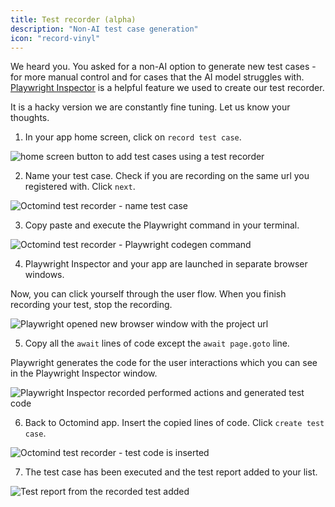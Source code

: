 ```yaml
---
title: Test recorder (alpha)
description: "Non-AI test case generation"
icon: "record-vinyl"
---
```


We heard you. You asked for a non-AI option to generate new test cases - for more manual control and for cases that the AI model struggles with.
[Playwright Inspector](https://playwright.dev/docs/codegen#generate-tests-with-the-playwright-inspector) is a helpful feature we used to create our test recorder.

It is a hacky version we are constantly fine tuning. Let us know your thoughts.

1. In your app home screen, click on `record test case`.

<Frame caption="Home screen button to add test cases using a test recorder, screenshot 10/2023">
  <img
    src="images/recorder/recorder-1.png"
    alt="home screen button to add test cases using a test recorder"
  />
</Frame>

2. Name your test case. Check if you are recording on the same url you registered with. Click `next`.

<Frame caption="Octomind test recorder - name test case, screenshot 09/2023">
  <img
    src="images/recorder/recorder-2.png"
    alt="Octomind test recorder - name test case"
  />
</Frame>

3. Copy paste and execute the Playwright command in your terminal.

<Frame caption="Octomind test recorder - Playwright codegen command, screenshot 09/2023">
  <img
    src="images/recorder/recorder-3.png"
    alt="Octomind test recorder - Playwright codegen command"
  />
</Frame>

<div class="mt-8" />

4. Playwright Inspector and your app are launched in separate browser windows.

Now, you can click yourself through the user flow. When you finish recording your test, stop the recording.

<Frame caption="Playwright opened a browser window with the project url, screenshot 09/2023">
  <img
    src="images/recorder/recorder-4.png"
    alt="Playwright opened new browser window with the project url"
  />
</Frame>

5. Copy all the `await` lines of code except the `await page.goto` line.

Playwright generates the code for the user interactions which you can see in the Playwright Inspector window.

<Frame caption="Playwright Inspector recorded performed actions and generated test code, screenshot 09/2023">
  <img
    src="images/recorder/recorder-5.png"
    alt="Playwright Inspector recorded performed actions and generated test code"
  />
</Frame>

6. Back to Octomind app. Insert the copied lines of code. Click `create test case`.

<Frame caption="Octomind test recorder - test code is inserted, screenshot 09/2023">
  <img
    src="images/recorder/recorder-6.png"
    alt="Octomind test recorder -  test code is inserted"
  />
</Frame>

7. The test case has been executed and the test report added to your list.

<Frame caption="Test report from the recorded test added, screenshot 09/2023">
  <img
    src="images/recorder/recorder-7.png"
    alt="Test report from the recorded test added"
  />
</Frame>
